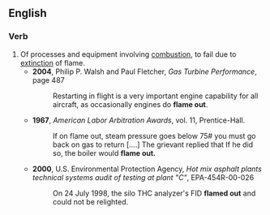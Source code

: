 ==English==
===Verb===
{{en-verb|flames out|flaming out|flamed out}}

#Of processes and equipment involving [[combustion]], to fail due to [[extinction]] of flame.
#* '''2004''', Philip P. Walsh and Paul Fletcher, ''Gas Turbine Performance'', page 487
#*: Restarting in flight is a very important engine capability for all aircraft, as occasionally engines do '''flame out'''.
#* '''1967''', ''American Labor Arbitration Awards'', vol. 11, Prentice-Hall.
#*: If on flame out, steam pressure goes below 75# you must go back on gas to return [....] The grievant replied that If he did so, the boiler would '''flame out.'''
#* '''2000''', U.S. Environmental Protection Agency, ''Hot mix asphalt plants technical systems audit of testing at plant "C"'', EPA-454R-00-026
#*: On 24 July 1998, the silo THC analyzer's FID '''flamed out''' and could not be relighted.